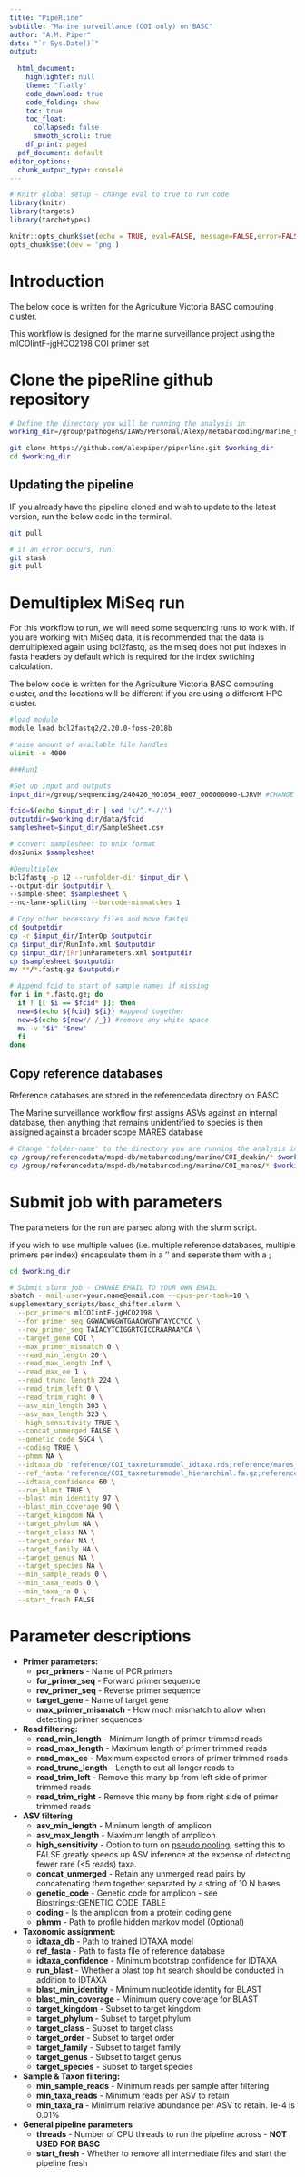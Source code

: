 ```yaml
---
title: "PipeRline"
subtitle: "Marine surveillance (COI only) on BASC"
author: "A.M. Piper"
date: "`r Sys.Date()`"
output:
  
  html_document:
    highlighter: null
    theme: "flatly"
    code_download: true
    code_folding: show
    toc: true
    toc_float: 
      collapsed: false
      smooth_scroll: true
    df_print: paged    
  pdf_document: default
editor_options: 
  chunk_output_type: console
---
```


```r
# Knitr global setup - change eval to true to run code
library(knitr)
library(targets)
library(tarchetypes)

knitr::opts_chunk$set(echo = TRUE, eval=FALSE, message=FALSE,error=FALSE, fig.show = "hold", fig.keep = "all")
opts_chunk$set(dev = 'png')
```

# Introduction

The below code is written for the Agriculture Victoria BASC computing cluster.

This workflow is designed for the marine surveillance project using the mlCOIintF-jgHCO2198 COI primer set

# Clone the pipeRline github repository

```bash
# Define the directory you will be running the analysis in
working_dir=/group/pathogens/IAWS/Personal/Alexp/metabarcoding/marine_surveillance #CHANGE TO YOUR DIRECTORY

git clone https://github.com/alexpiper/piperline.git $working_dir
cd $working_dir
```

## Updating the pipeline

IF you already have the pipeline cloned and wish to update to the latest version, run the below code in the terminal.

```bash
git pull

# if an error occurs, run:
git stash
git pull
```

# Demultiplex MiSeq run

For this workflow to run, we will need some sequencing runs to work with. If you are working with MiSeq data, it is recommended that the data is demultiplexed again using bcl2fastq, as the miseq does not put indexes in fasta headers by default which is required for the index swtiching calculation.

The below code is written for the Agriculture Victoria BASC computing cluster, and the locations will be different if you are using a different HPC cluster.

```bash
#load module
module load bcl2fastq2/2.20.0-foss-2018b

#raise amount of available file handles
ulimit -n 4000

###Run1

#Set up input and outputs
input_dir=/group/sequencing/240426_M01054_0007_000000000-LJRVM #CHANGE TO YOUR SEQ RUN

fcid=$(echo $input_dir | sed 's/^.*-//')
outputdir=$working_dir/data/$fcid
samplesheet=$input_dir/SampleSheet.csv

# convert samplesheet to unix format
dos2unix $samplesheet

#Demultiplex
bcl2fastq -p 12 --runfolder-dir $input_dir \
--output-dir $outputdir \
--sample-sheet $samplesheet \
--no-lane-splitting --barcode-mismatches 1

# Copy other necessary files and move fastqs
cd $outputdir
cp -r $input_dir/InterOp $outputdir
cp $input_dir/RunInfo.xml $outputdir
cp $input_dir/[Rr]unParameters.xml $outputdir
cp $samplesheet $outputdir
mv **/*.fastq.gz $outputdir

# Append fcid to start of sample names if missing
for i in *.fastq.gz; do
  if ! [[ $i == $fcid* ]]; then
  new=$(echo ${fcid} ${i}) #append together
  new=$(echo ${new// /_}) #remove any white space
  mv -v "$i" "$new"
  fi
done

```

## Copy reference databases

Reference databases are stored in the referencedata directory on BASC

The Marine surveillance workflow first assigns ASVs against an internal database, then anything that remains unidentified to species is then assigned against a broader scope MARES database

```bash
# Change 'folder-name' to the directory you are running the analysis in
cp /group/referencedata/mspd-db/metabarcoding/marine/COI_deakin/* $working_dir/reference/.
cp /group/referencedata/mspd-db/metabarcoding/marine/COI_mares/* $working_dir/reference/.

```

# Submit job with parameters

The parameters for the run are parsed along with the slurm script.

if you wish to use multiple values (i.e. multiple reference databases, multiple primers per index) encapsulate them in a '' and seperate them with a ;

```bash

cd $working_dir 

# Submit slurm job - CHANGE EMAIL TO YOUR OWN EMAIL
sbatch --mail-user=your.name@email.com --cpus-per-task=10 \
supplementary_scripts/basc_shifter.slurm \
  --pcr_primers mlCOIintF-jgHCO2198 \
  --for_primer_seq GGWACWGGWTGAACWGTWTAYCCYCC \
  --rev_primer_seq TAIACYTCIGGRTGICCRAARAAYCA \
  --target_gene COI \
  --max_primer_mismatch 0 \
  --read_min_length 20 \
  --read_max_length Inf \
  --read_max_ee 1 \
  --read_trunc_length 224 \
  --read_trim_left 0 \
  --read_trim_right 0 \
  --asv_min_length 303 \
  --asv_max_length 323 \
  --high_sensitivity TRUE \
  --concat_unmerged FALSE \
  --genetic_code SGC4 \
  --coding TRUE \
  --phmm NA \
  --idtaxa_db 'reference/COI_taxreturnmodel_idtaxa.rds;reference/mares_COI_taxreturnmodel_idtaxa.rds' \
  --ref_fasta 'reference/COI_taxreturnmodel_hierarchial.fa.gz;reference/mares_COI_taxreturnmodel_hierarchial.fa.gz' \
  --idtaxa_confidence 60 \
  --run_blast TRUE \
  --blast_min_identity 97 \
  --blast_min_coverage 90 \
  --target_kingdom NA \
  --target_phylum NA \
  --target_class NA \
  --target_order NA \
  --target_family NA \
  --target_genus NA \
  --target_species NA \
  --min_sample_reads 0 \
  --min_taxa_reads 0 \
  --min_taxa_ra 0 \
  --start_fresh FALSE

```

# Parameter descriptions

* **Primer parameters:**
    + **pcr_primers** - Name of PCR primers 
    + **for_primer_seq** - Forward primer sequence
    + **rev_primer_seq** - Reverse primer sequence
    + **target_gene** - Name of target gene
    + **max_primer_mismatch** - How much mismatch to allow when detecting primer sequences

* **Read filtering:**
    + **read_min_length** - Minimum length of primer trimmed reads
    + **read_max_length** - Maximum length of primer trimmed reads
    + **read_max_ee** - Maximum expected errors of primer trimmed reads
    + **read_trunc_length** - Length to cut all longer reads to
    + **read_trim_left** - Remove this many bp from left side of primer trimmed reads
    + **read_trim_right** - Remove this many bp from right side of primer trimmed reads

* **ASV filtering**
    + **asv_min_length** - Minimum length of amplicon
    + **asv_max_length** - Maximum length of amplicon
    + **high_sensitivity** - Option to turn on [pseudo pooling](https://benjjneb.github.io/dada2/pseudo.html), setting this to FALSE greatly speeds up ASV inference at the expense of detecting fewer rare (<5 reads) taxa.
    + **concat_unmerged** - Retain any unmerged read pairs by concatenating them together separated by a string of 10 N bases
    + **genetic_code** - Genetic code for amplicon - see Biostrings::GENETIC_CODE_TABLE
    + **coding** - Is the amplicon from a protein coding gene
    + **phmm** - Path to profile hidden markov model (Optional)

* **Taxonomic assignment:**
    + **idtaxa_db** - Path to trained IDTAXA model
    + **ref_fasta** - Path to fasta file of reference database
    + **idtaxa_confidence** - Minimum bootstrap confidence for IDTAXA
    + **run_blast** - Whether a blast top hit search should be conducted in addition to IDTAXA
    + **blast_min_identity** - Minimum nucleotide identity for BLAST
    + **blast_min_coverage** - Minimum query coverage for BLAST
    + **target_kingdom** - Subset to target kingdom
    + **target_phylum** - Subset to target phylum
    + **target_class** - Subset to target class
    + **target_order** - Subset to target order
    + **target_family** - Subset to target family
    + **target_genus** - Subset to target genus
    + **target_species** - Subset to target species

* **Sample & Taxon filtering:**
    + **min_sample_reads** - Minimum reads per sample after filtering
    + **min_taxa_reads** - Minimum reads per ASV to retain
    + **min_taxa_ra** - Minimum relative abundance per ASV to retain. 1e-4 is 0.01%
    
    
* **General pipeline parameters**
    + **threads** - Number of CPU threads to run the pipeline across - **NOT USED FOR BASC**
    + **start_fresh** - Whether to remove all intermediate files and start the pipeline fresh
